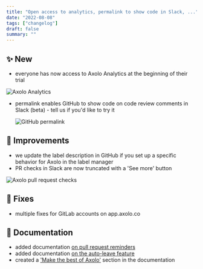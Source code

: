 ```yaml
---
title: "Open access to analytics, permalink to show code in Slack, ..."
date: "2022-08-08"
tags: ["changelog"]
draft: false
summary: ""
---
```


## ✨ New

- everyone has now access to Axolo Analytics at the beginning of their trial

<div className="flex content-center justify-center ">
  <div className=" max-w-[550px] rounded-lg shadow-lg">
    <Image
      width={1456 / 2}
      height={1218 / 2}
      src="/blog/static/images/changelog/analytics.webp"
      alt="Axolo Analytics"
    />
  </div>
</div>

- permalink enables GitHub to show code on code review comments in Slack (beta) - tell us if you'd like to try it

  <div className="flex justify-center ">
    <div className=" max-w-[550px] rounded-lg shadow-lg">
      <Image
        width={763 / 2}
        height={693 / 2}
        src="/blog/static/images/changelog/permalink.PNG"
        alt="GitHub permalink"
      />
    </div>
  </div>

## 🔨 Improvements

- we update the label description in GitHub if you set up a specific behavior for Axolo in the label manager
- PR checks in Slack are now truncated with a 'See more' button

<div className='flex justify-center '>

  <Image
    width={624/2}
    height={238/2}
    src="/blog/static/images/changelog/pr-checks.PNG"
    alt="Axolo pull request checks"
  />
</div>

## 🐞 Fixes

- multiple fixes for GitLab accounts on app.axolo.co

## 📖 Documentation

- added documentation [on pull request reminders](https://axolo.co/docs/guides/settings#daily-reminders-for-pull-requests)
- added documentation [on the auto-leave feature](https://axolo.co/docs/guides/features#automatically-leave-a-channel-once-approved)
- created a ['Make the best of Axolo'](https://axolo.co/docs/gettingstarted/best-of-axolo) section in the documentation

